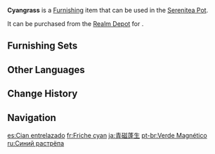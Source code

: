 {{Furnishing Infobox
|id             = 372321
|image          = Item Cyangrass.png
|category       = Landform
|subcategory    = Tree
|quality        = 3
|adeptal_energy = 20
|load           = 50
|reduced_load   = 50
|description    = A tall arbor with dense cyan leaves growing on it in multiple clusters, a feature that has caused them to be compared to interwoven clouds. They say that [[Onikabuto]] will make themselves nests amidst the leaf-clouds for their larvae, who have yet to grow their hard shells out, to rest. Adults often tell their children not to disturb these small Onikabuto and to let them experience peaceful childhoods instead.
|source1        = [[Realm Depot]]
}}
'''Cyangrass''' is a [[Furnishing]] item that can be used in the [[Serenitea Pot]].

It can be purchased from the [[Realm Depot]] for {{Item|Realm Currency|30|x=80}}.

==Furnishing Sets==
{{Craft Usage|type=Furnishing Set}}

==Other Languages==
{{Other Languages
|en      = Cyangrass
|zhs     = 青磁蓬生
|zhs_rm  = Qīngcí Péngshēng
|zht     = 青磁蓬生
|zht_rm  = Qīngcí Péngshēng
|zh_tl   = 
|ja      = 青磁蓬生
|ja_rm   = Seiji Yomogiu{{Assumed}}
|ja_tl   = Celadon Wasteland
|ko      = 울창한 청자
|ko_tl   = Dense Celadon
|es      = Cian entrelazado
|es_tl   = Internlaced Cyan
|fr      = Friche cyan
|fr_tl   = Cyan Wilderness
|ru      = Синий растрёпа
|ru_tl   = Blue Disarrange
|th      = ร่มเงาแห่งแมกไม้สีคราม
|th_rm   = 
|th_tl   = 
|vi      = Lục Lam Xen Kẽ
|vi_tl   = 
|de      = Keramikbaum
|de_tl   = Ceramic Tree
|id      = Persebaran Daun Hijau
|id_tl   = Spreading of Green Leaves
|pt      = Verde Magnético
|pt_tl   = 
|tr      = Camgöbeği Yapraklı Ağaç
|tr_tl   = 
|it      = Pergolato turchese
|it_tl   = 
}}

==Change History==
{{Change History|2.2}}

==Navigation==
{{Furnishing Navbox|exterior}}

[[es:Cian entrelazado]]
[[fr:Friche cyan]]
[[ja:青磁蓬生]]
[[pt-br:Verde Magnético]]
[[ru:Синий растрёпа]]